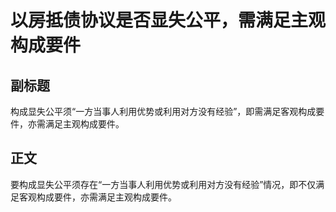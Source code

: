 # 以房抵债协议是否显失公平，需满足主观构成要件
## 副标题
构成显失公平须“一方当事人利用优势或利用对方没有经验”，即需满足客观构成要件，亦需满足主观构成要件。
## 正文
要构成显失公平须存在“一方当事人利用优势或利用对方没有经验”情况，即不仅满足客观构成要件，亦需满足主观构成要件。